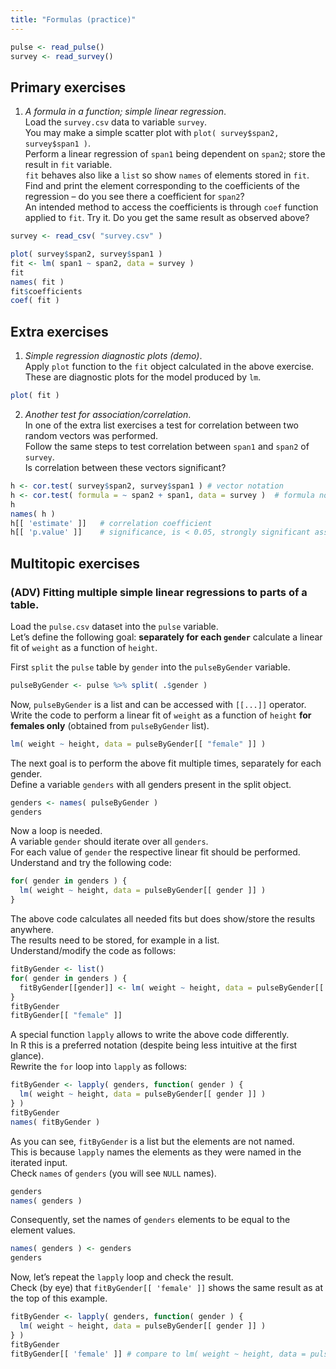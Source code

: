 ```yaml
---
title: "Formulas (practice)"
---
```


```r
pulse <- read_pulse()
survey <- read_survey()
```

## Primary exercises

1. *A formula in a function; simple linear regression*.  
Load the `survey.csv` data to variable `survey`.  
You may make a simple scatter plot with `plot( survey$span2, survey$span1 )`.  
Perform a linear regression of `span1` being dependent on `span2`; store the result in `fit` variable.  
`fit` behaves also like a `list` so show `names` of elements stored in `fit`.  
Find and print the element corresponding to the coefficients of the regression -- do you see there a coefficient for `span2`?  
An intended method to access the coefficients is through `coef` function applied to `fit`. Try it. Do you get the same result as observed above?  

```r
survey <- read_csv( "survey.csv" )
```

```r
plot( survey$span2, survey$span1 )
fit <- lm( span1 ~ span2, data = survey )
fit
names( fit )
fit$coefficients
coef( fit )
```

## Extra exercises

1. *Simple regression diagnostic plots (demo)*.  
Apply `plot` function to the `fit` object calculated in the above exercise.  
These are diagnostic plots for the model produced by `lm`.

```r
plot( fit )
```

2. *Another test for association/correlation*.  
In one of the extra list exercises a test for correlation between two random vectors was performed.  
Follow the same steps to test correlation between `span1` and `span2` of `survey`.  
Is correlation between these vectors significant?

```r
h <- cor.test( survey$span2, survey$span1 ) # vector notation
h <- cor.test( formula = ~ span2 + span1, data = survey )  # formula notation
h
names( h )
h[[ 'estimate' ]]   # correlation coefficient
h[[ 'p.value' ]]    # significance, is < 0.05, strongly significant association
```

## Multitopic exercises

### (ADV) Fitting multiple simple linear regressions to parts of a table.

Load the `pulse.csv` dataset into the `pulse` variable.  
Let's define the following goal: **separately for each `gender`** calculate
a linear fit of `weight` as a function of `height`.

First `split` the `pulse` table by `gender` into the `pulseByGender` variable.
```r
pulseByGender <- pulse %>% split( .$gender )
```

Now, `pulseByGender` is a list and can be accessed with `[[...]]` operator.  
Write the code to perform a linear fit of `weight` as a function of `height` 
**for females only** (obtained from `pulseByGender` list).
```r
lm( weight ~ height, data = pulseByGender[[ "female" ]] )
```

The next goal is to perform the above fit multiple times, separately for each gender.  
Define a variable `genders` with all genders present in the split object.
```r
genders <- names( pulseByGender )
genders
```

Now a loop is needed.  
A variable `gender` should iterate over all `genders`.  
For each value of `gender` the respective linear fit should be performed.  
Understand and try the following code:
```r
for( gender in genders ) {
  lm( weight ~ height, data = pulseByGender[[ gender ]] )
}
```

The above code calculates all needed fits but does show/store the results anywhere.  
The results need to be stored, for example in a list.  
Understand/modify the code as follows:
```r
fitByGender <- list()
for( gender in genders ) {
  fitByGender[[gender]] <- lm( weight ~ height, data = pulseByGender[[ gender ]] )
}
fitByGender
fitByGender[[ "female" ]]
```

A special function `lapply` allows to write the above code differently.  
In R this is a preferred notation (despite being less intuitive at the first glance).  
Rewrite the `for` loop into `lapply` as follows:
```r
fitByGender <- lapply( genders, function( gender ) {
  lm( weight ~ height, data = pulseByGender[[ gender ]] )
} )
fitByGender
names( fitByGender )
```

As you can see, `fitByGender` is a list but the elements are not named.  
This is because `lapply` names the elements as they were named in the iterated input.  
Check `names` of `genders` (you will see `NULL` names).
```r
genders
names( genders )
```

Consequently, set the names of `genders` elements to be equal to the element values.
```r
names( genders ) <- genders
genders
```

Now, let's repeat the `lapply` loop and check the result.  
Check (by eye) that `fitByGender[[ 'female' ]]` shows the same result as at the top of this example.
```r
fitByGender <- lapply( genders, function( gender ) {
  lm( weight ~ height, data = pulseByGender[[ gender ]] )
} )
fitByGender
fitByGender[[ 'female' ]] # compare to lm( weight ~ height, data = pulseByGender[[ "female" ]] )
```
